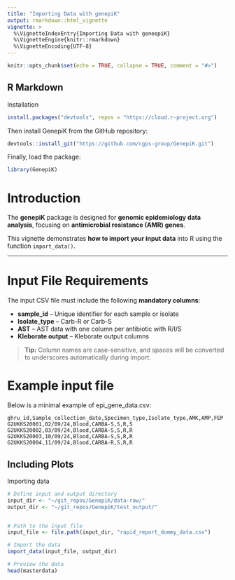 ```yaml
---
title: "Importing Data with genepiK"
output: rmarkdown::html_vignette
vignette: >
  %\VignetteIndexEntry{Importing Data with geneepiK}
  %\VignetteEngine{knitr::rmarkdown}
  %\VignetteEncoding{UTF-8}
---
```


```r
knitr::opts_chunk$set(echo = TRUE, collapse = TRUE, comment = "#>")
```

## R Markdown
Installation
```r
install.packages("devtools", repos = "https://cloud.r-project.org")
```

Then install GenepiK from the GitHub repository:
```r
devtools::install_git("https://github.com/cgps-group/GenepiK.git")
```

Finally, load the package:
```r
library(GenepiK)
```

# Introduction

The **genepiK** package is designed for **genomic epidemiology data analysis**, 
focusing on **antimicrobial resistance (AMR) genes**.  

This vignette demonstrates **how to import your input data** into R using the function `import_data()`.

---

# Input File Requirements

The input CSV file must include the following **mandatory columns**:

<ul>
<li><b>sample_id</b> – Unique identifier for each sample or isolate</li>
<li><b>Isolate_type</b> – Carb-R or Carb-S</li>
<li><b>AST</b> – AST data with one column per antibiotic with R/I/S</li>
<li><b>Kleborate output</b> – Kleborate output columns</li>
</ul>


> **Tip:** Column names are case-sensitive, and spaces will be converted to underscores automatically during import.


# Example input file

Below is a minimal example of epi_gene_data.csv:

```csv
ghru_id,Sample_collection_date,Specimen_type,Isolate_type,AMK,AMP,FEP
G2UKKS20001,02/09/24,Blood,CARBA-S,S,R,S
G2UKKS20002,03/09/24,Blood,CARBA-S,S,R,R
G2UKKS20003,10/09/24,Blood,CARBA-S,S,R,R
G2UKKS20004,11/09/24,Blood,CARBA-R,S,R,R
```

## Including Plots
Importing data

```r
# Define input and output directory
input_dir <- "~/git_repos/GenepiK/data-raw/"
output_dir <- "~/git_repos/GenepiK/test_output/"


# Path to the input file
input_file <- file.path(input_dir, "rapid_report_dummy_data.csv")

# Import the data
import_data(input_file, output_dir)

# Preview the data
head(masterdata)
```

